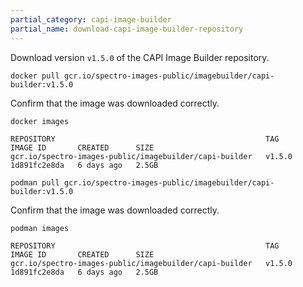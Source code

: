 ```yaml
---
partial_category: capi-image-builder
partial_name: download-capi-image-builder-repository
---
```


Download version `v1.5.0` of the CAPI Image Builder repository.

<Tabs>
<TabItem value="Docker" label="Docker">

```shell
docker pull gcr.io/spectro-images-public/imagebuilder/capi-builder:v1.5.0
```

Confirm that the image was downloaded correctly.

```shell
docker images
```

```text hideClipboard
REPOSITORY                                               TAG       IMAGE ID       CREATED      SIZE
gcr.io/spectro-images-public/imagebuilder/capi-builder   v1.5.0    1d891fc2e8da   6 days ago   2.5GB
```

</TabItem>

<TabItem value="Podman" label="Podman">

```shell
podman pull gcr.io/spectro-images-public/imagebuilder/capi-builder:v1.5.0
```

Confirm that the image was downloaded correctly.

```shell
podman images
```

```text hideClipboard
REPOSITORY                                               TAG       IMAGE ID       CREATED      SIZE
gcr.io/spectro-images-public/imagebuilder/capi-builder   v1.5.0    1d891fc2e8da   6 days ago   2.5GB
```

</TabItem>
</Tabs>